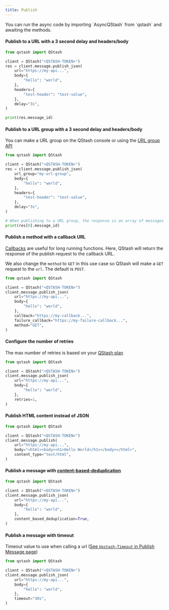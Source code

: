 ```yaml
---
title: Publish
---
```


<Info>
  You can run the async code by importing `AsyncQStash` from `qstash`
  and awaiting the methods.
</Info>

#### Publish to a URL with a 3 second delay and headers/body

```python
from qstash import QStash

client = QStash("<QSTASH-TOKEN>")
res = client.message.publish_json(
    url="https://my-api...",
    body={
        "hello": "world",
    },
    headers={
        "test-header": "test-value",
    },
    delay="3s",
)

print(res.message_id)
```

#### Publish to a URL group with a 3 second delay and headers/body

You can make a URL group on the QStash console or using the [URL group API](/oss/sdks/py/qstash/examples/url-groups)

```python
from qstash import QStash

client = QStash("<QSTASH-TOKEN>")
res = client.message.publish_json(
    url_group="my-url-group",
    body={
        "hello": "world",
    },
    headers={
        "test-header": "test-value",
    },
    delay="3s",
)

# When publishing to a URL group, the response is an array of messages for each URL in the group
print(res[0].message_id)
```

#### Publish a method with a callback URL

[Callbacks](/qstash/features/callbacks) are useful for long running functions. Here, QStash will return the response
of the publish request to the callback URL.

We also change the `method` to `GET` in this use case so QStash will make a `GET` request to the `url`. The default
is `POST`.

```python
from qstash import QStash

client = QStash("<QSTASH-TOKEN>")
client.message.publish_json(
    url="https://my-api...",
    body={
        "hello": "world",
    },
    callback="https://my-callback...",
    failure_callback="https://my-failure-callback...",
    method="GET",
)
```

#### Configure the number of retries

The max number of retries is based on your [QStash plan](https://upstash.com/pricing/qstash)

```python
from qstash import QStash

client = QStash("<QSTASH-TOKEN>")
client.message.publish_json(
    url="https://my-api...",
    body={
        "hello": "world",
    },
    retries=1,
)
```

#### Publish HTML content instead of JSON

```python
from qstash import QStash

client = QStash("<QSTASH-TOKEN>")
client.message.publish(
    url="https://my-api...",
    body="<html><body><h1>Hello World</h1></body></html>",
    content_type="text/html",
)
```

#### Publish a message with [content-based-deduplication](/qstash/features/deduplication)

```python
from qstash import QStash

client = QStash("<QSTASH-TOKEN>")
client.message.publish_json(
    url="https://my-api...",
    body={
        "hello": "world",
    },
    content_based_deduplication=True,
)
```

#### Publish a message with timeout

Timeout value to use when calling a url ([See `Upstash-Timeout` in Publish Message page](/qstash/api/publish#request))

```python
from qstash import QStash

client = QStash("<QSTASH-TOKEN>")
client.message.publish_json(
    url="https://my-api...",
    body={
        "hello": "world",
    },
    timeout="30s",
)
```